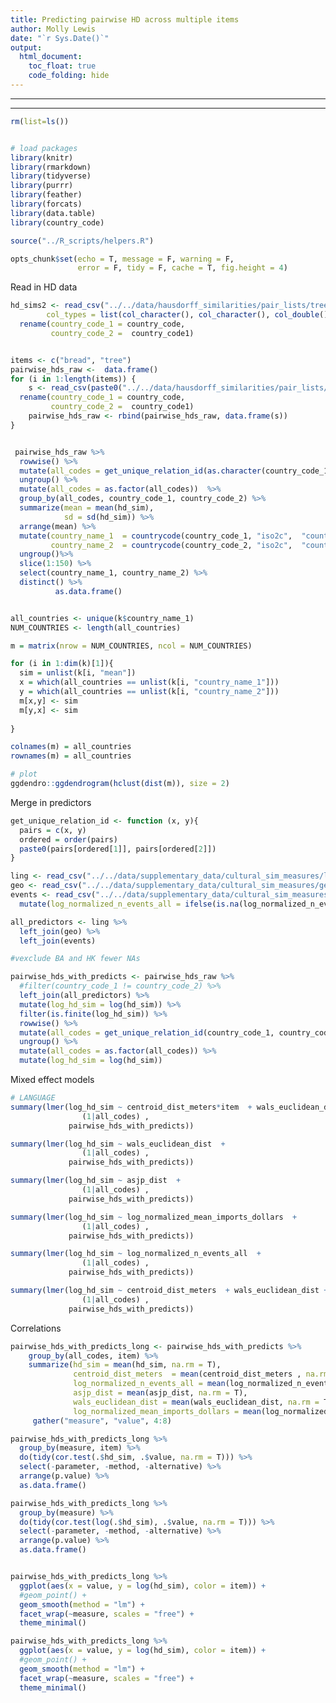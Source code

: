 ```yaml
---
title: Predicting pairwise HD across multiple items
author: Molly Lewis 
date: "`r Sys.Date()`"
output: 
  html_document:
    toc_float: true
    code_folding: hide
---
```

  
******
******
  
```r
rm(list=ls())


# load packages
library(knitr)
library(rmarkdown)
library(tidyverse)
library(purrr)
library(feather)
library(forcats)
library(data.table)
library(country_code)

source("../R_scripts/helpers.R")

opts_chunk$set(echo = T, message = F, warning = F, 
               error = F, tidy = F, cache = T, fig.height = 4)
```

Read in HD data
```r

hd_sims2 <- read_csv("../../data/hausdorff_similarities/pair_lists/tree_sampled_pairs_with_sims_hd_even_countries.csv",  
        col_types = list(col_character(), col_character(), col_double(), col_character(), col_character(), col_character())) %>%
  rename(country_code_1 = country_code,
         country_code_2 =  country_code1)


items <- c("bread", "tree")
pairwise_hds_raw <-  data.frame()
for (i in 1:length(items)) {
    s <- read_csv(paste0("../../data/hausdorff_similarities/pair_lists/", items[i], "_sampled_pairs_with_sims_hd_even_countries.csv"),  col_types = list(col_character(), col_character(), col_double(), col_character(), col_character(), col_character()))  %>%
  rename(country_code_1 = country_code,
         country_code_2 =  country_code1)
    pairwise_hds_raw <- rbind(pairwise_hds_raw, data.frame(s))
}


 pairwise_hds_raw %>%
  rowwise() %>%
  mutate(all_codes = get_unique_relation_id(as.character(country_code_1), as.character(country_code_2))) %>%
  ungroup() %>%
  mutate(all_codes = as.factor(all_codes))  %>%
  group_by(all_codes, country_code_1, country_code_2) %>%
  summarize(mean = mean(hd_sim),
            sd = sd(hd_sim)) %>%
  arrange(mean) %>%
  mutate(country_name_1  = countrycode(country_code_1, "iso2c",  "country.name"),
         country_name_2  = countrycode(country_code_2, "iso2c",  "country.name")) %>%
  ungroup()%>%
  slice(1:150) %>%
  select(country_name_1, country_name_2) %>%
  distinct() %>%
          as.data.frame() 


all_countries <- unique(k$country_name_1)
NUM_COUNTRIES <- length(all_countries)

m = matrix(nrow = NUM_COUNTRIES, ncol = NUM_COUNTRIES)

for (i in 1:dim(k)[1]){ 
  sim = unlist(k[i, "mean"])
  x = which(all_countries == unlist(k[i, "country_name_1"]))
  y = which(all_countries == unlist(k[i, "country_name_2"]))
  m[x,y] <- sim
  m[y,x] <- sim
  
}

colnames(m) = all_countries
rownames(m) = all_countries

# plot
ggdendro::ggdendrogram(hclust(dist(m)), size = 2)

```

Merge in predictors
```r
get_unique_relation_id <- function (x, y){
  pairs = c(x, y)
  ordered = order(pairs)
  paste0(pairs[ordered[1]], pairs[ordered[2]])
}

ling <- read_csv("../../data/supplementary_data/cultural_sim_measures/lang/all_google_lang_dists_clean.csv") 
geo <- read_csv("../../data/supplementary_data/cultural_sim_measures/geo/all_google_geo_dists_clean.csv") 
events <- read_csv("../../data/supplementary_data/cultural_sim_measures/events/all_google_event_dists.csv") %>%
  mutate(log_normalized_n_events_all = ifelse(is.na(log_normalized_n_events_all), 0, log_normalized_n_events_all))

all_predictors <- ling %>%
  left_join(geo) %>%
  left_join(events)

#vexclude BA and HK fewer NAs

pairwise_hds_with_predicts <- pairwise_hds_raw %>%
  #filter(country_code_1 != country_code_2) %>%
  left_join(all_predictors) %>% 
  mutate(log_hd_sim = log(hd_sim)) %>% 
  filter(is.finite(log_hd_sim)) %>%
  rowwise() %>%
  mutate(all_codes = get_unique_relation_id(country_code_1, country_code_2)) %>%
  ungroup() %>%
  mutate(all_codes = as.factor(all_codes)) %>%
  mutate(log_hd_sim = log(hd_sim))

```

Mixed effect models
```r
# LANGUAGE
summary(lmer(log_hd_sim ~ centroid_dist_meters*item  + wals_euclidean_dist*item +
                (1|all_codes) , 
             pairwise_hds_with_predicts))

summary(lmer(log_hd_sim ~ wals_euclidean_dist  + 
                (1|all_codes) , 
             pairwise_hds_with_predicts))

summary(lmer(log_hd_sim ~ asjp_dist  + 
                (1|all_codes) , 
             pairwise_hds_with_predicts))

summary(lmer(log_hd_sim ~ log_normalized_mean_imports_dollars  + 
                (1|all_codes) , 
             pairwise_hds_with_predicts))

summary(lmer(log_hd_sim ~ log_normalized_n_events_all  + 
                (1|all_codes) , 
             pairwise_hds_with_predicts))

summary(lmer(log_hd_sim ~ centroid_dist_meters  + wals_euclidean_dist + log_normalized_mean_imports_dollars + log_normalized_n_events_all + 
                (1|all_codes) , 
             pairwise_hds_with_predicts))
```
                     
                     
Correlations
```r

pairwise_hds_with_predicts_long <- pairwise_hds_with_predicts %>% 
    group_by(all_codes, item) %>%
    summarize(hd_sim = mean(hd_sim, na.rm = T),
              centroid_dist_meters  = mean(centroid_dist_meters , na.rm = T), 
              log_normalized_n_events_all = mean(log_normalized_n_events_all, na.rm = T),
              asjp_dist = mean(asjp_dist, na.rm = T),
              wals_euclidean_dist = mean(wals_euclidean_dist, na.rm = T),
              log_normalized_mean_imports_dollars = mean(log_normalized_mean_imports_dollars, na.rm = T)) %>%
     gather("measure", "value", 4:8)

pairwise_hds_with_predicts_long %>%
  group_by(measure, item) %>%
  do(tidy(cor.test(.$hd_sim, .$value, na.rm = T))) %>%
  select(-parameter, -method, -alternative) %>%
  arrange(p.value) %>%
  as.data.frame()

pairwise_hds_with_predicts_long %>%
  group_by(measure) %>%
  do(tidy(cor.test(log(.$hd_sim), .$value, na.rm = T))) %>%
  select(-parameter, -method, -alternative) %>%
  arrange(p.value) %>%
  as.data.frame()


pairwise_hds_with_predicts_long %>%
  ggplot(aes(x = value, y = log(hd_sim), color = item)) +
  #geom_point() +
  geom_smooth(method = "lm") +
  facet_wrap(~measure, scales = "free") +
  theme_minimal()

pairwise_hds_with_predicts_long %>%
  ggplot(aes(x = value, y = log(hd_sim), color = item)) +
  #geom_point() +
  geom_smooth(method = "lm") +
  facet_wrap(~measure, scales = "free") +
  theme_minimal()
```
